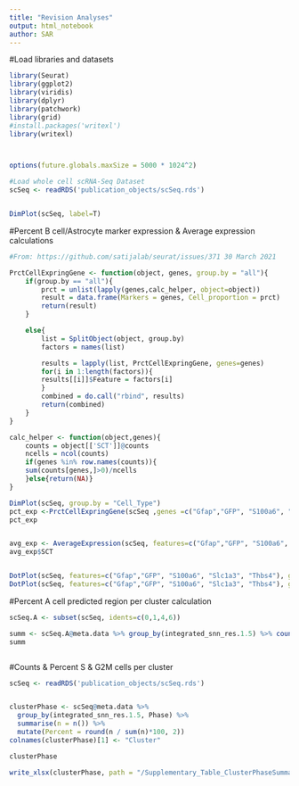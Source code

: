 ```yaml
---
title: "Revision Analyses"
output: html_notebook
author: SAR
---
```



#Load libraries and datasets
```r
library(Seurat)
library(ggplot2)
library(viridis)
library(dplyr)
library(patchwork)
library(grid)
#install.packages('writexl')
library(writexl)



options(future.globals.maxSize = 5000 * 1024^2)

#Load whole cell scRNA-Seq Dataset
scSeq <- readRDS('publication_objects/scSeq.rds')


DimPlot(scSeq, label=T)

```

#Percent B cell/Astrocyte marker expression & Average expression calculations
```r
#From: https://github.com/satijalab/seurat/issues/371 30 March 2021

PrctCellExpringGene <- function(object, genes, group.by = "all"){
    if(group.by == "all"){
        prct = unlist(lapply(genes,calc_helper, object=object))
        result = data.frame(Markers = genes, Cell_proportion = prct)
        return(result)
    }

    else{        
        list = SplitObject(object, group.by)
        factors = names(list)

        results = lapply(list, PrctCellExpringGene, genes=genes)
        for(i in 1:length(factors)){
        results[[i]]$Feature = factors[i]
        }
        combined = do.call("rbind", results)
        return(combined)
    }
}

calc_helper <- function(object,genes){
    counts = object[['SCT']]@counts
    ncells = ncol(counts)
    if(genes %in% row.names(counts)){
    sum(counts[genes,]>0)/ncells
    }else{return(NA)}
}

DimPlot(scSeq, group.by = "Cell_Type")
pct_exp <-PrctCellExpringGene(scSeq ,genes =c("Gfap","GFP", "S100a6", "Slc1a3", "Thbs4"), group.by = "Cell_Type")
pct_exp


avg_exp <- AverageExpression(scSeq, features=c("Gfap","GFP", "S100a6", "Slc1a3", "Thbs4"), group.by = "Cell_Type" )
avg_exp$SCT


DotPlot(scSeq, features=c("Gfap","GFP", "S100a6", "Slc1a3", "Thbs4"), group.by = "Cell_Type")
DotPlot(scSeq, features=c("Gfap","GFP", "S100a6", "Slc1a3", "Thbs4"), group.by = "Cell_Type", col.min = 0)
```

#Percent A cell predicted region per cluster calculation
```r
scSeq.A <- subset(scSeq, idents=c(0,1,4,6))

summ <- scSeq.A@meta.data %>% group_by(integrated_snn_res.1.5) %>% count(Predicted_Region_Acells)
summ



```


#Counts & Percent S & G2M cells per cluster
```r
scSeq <- readRDS('publication_objects/scSeq.rds')


clusterPhase <- scSeq@meta.data %>%
  group_by(integrated_snn_res.1.5, Phase) %>%
  summarise(n = n()) %>%
  mutate(Percent = round(n / sum(n)*100, 2))
colnames(clusterPhase)[1] <- "Cluster"

clusterPhase

write_xlsx(clusterPhase, path = "/Supplementary_Table_ClusterPhaseSummary.xlsx")

```